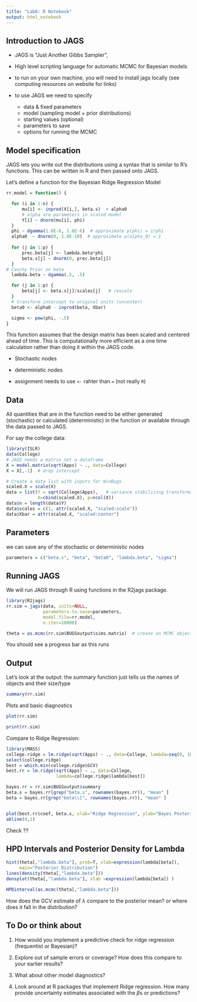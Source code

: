 ```yaml
---
title: "Lab8: R Notebook"
output: html_notebook
---
```


## Introduction to JAGS

- JAGS is "Just Another Gibbs Sampler",

- High level scripting language for automatic MCMC for Bayesian models

- to run on your own machine, you will need to install jags locally (see computing resources on website for links)

- to use JAGS we need to specify 
    + data & fixed parameters
    + model (sampling model + prior distributions)
    + starting values (optional)
    + parameters to save
    + options for running the MCMC
  
##  Model specification

JAGS lets you write out the distributions using a syntax that is similar to R's functions.   This can be written in R and then passed onto JAGS.

Let's define a function for the Bayesian Ridge Regression Model

```r
rr.model = function() {

  for (i in 1:n) {
      mu[i] <- inprod(X[i,], beta.s)  + alpha0
      # alpha are parameters in scaled model
      Y[i] ~ dnorm(mu[i], phi)
  }
  phi ~ dgamma(1.0E-6, 1.0E-6)  # approximate p(phi) = 1/phi
  alpha0  ~ dnorm(0, 1.0E-10)  # approximate p(alpha_0) = 1
  
  for (j in 1:p) {
      prec.beta[j] <- lambda.beta*phi
      beta.s[j] ~ dnorm(0, prec.beta[j])
  }
# Cauchy Prior on beta
  lambda.beta ~ dgamma(.5, .5)

  for (j in 1:p) {
      beta[j] <- beta.s[j]/scales[j]   # rescale
  }
  # transform intercept to original units (uncenter)
  beta0 <- alpha0 - inprod(beta, Xbar)

  sigma <- pow(phi, -.5)
}
```


This function assumes that the design matrix has been scaled and centered ahead of time.  This is computationally more efficient as a one time calculation rather than doing it within the JAGS code.

- Stochastic nodes

- deterministic nodes

- assignment needs to use `<-` rahter than `=`  (not really `R`)

## Data


All quantities that are in the function need to be either generated (stochastic) or calculated (deterministic) in the function or available through the data passed to JAGS.

For say the college data:

```r
library(ISLR)
data(College)
# JAGS needs a matrix not a dataframe
X = model.matrix(sqrt(Apps) ~ ., data=College)
X = X[,-1]  # drop intercept

# Create a data list with inputs for WinBugs
scaled.X = scale(X)
data = list(Y = sqrt(College$Apps),   # variance stabilizing transformation
            X=cbind(scaled.X), p=ncol(X))
data$n = length(data$Y)
data$scales = c(1, attr(scaled.X, "scaled:scale"))
data$Xbar = attr(scaled.X, "scaled:center")

```


## Parameters

we can save any of the stochastic or deterministic nodes

```r
parameters = c("beta.s", "beta", "beta0", "lambda.beta", "sigma")
```

## Running JAGS

We will run JAGS through R using functions in the R2jags package.

```r
library(R2jags)
rr.sim = jags(data, inits=NULL, 
              parameters.to.save=parameters,
              model.file=rr.model,  
              n.iter=10000)

theta = as.mcmc(rr.sim$BUGSoutput$sims.matrix)  # create an MCMC object 

```

You should see a progress bar as this runs

## Output

Let's look at the output:  the summary function just tells us the names of objects and their size/type

```r
summary(rr.sim) 
```


Plots and basic diagnostics

```r
plot(rr.sim)
```


```r
print(rr.sim)
```


Compare to Ridge Regression:

```r
library(MASS)
college.ridge = lm.ridge(sqrt(Apps) ~ ., data=College, lambda=seq(0, 10, length=50))
select(college.ridge)
best = which.min(college.ridge$GCV)
best.rr = lm.ridge(sqrt(Apps) ~ ., data=College, 
                   lambda=college.ridge$lambda[best])

bayes.rr = rr.sim$BUGSoutput$summary
beta.s = bayes.rr[grep("beta.s", rownames(bayes.rr)), "mean" ]
beta = bayes.rr[grep("beta\\[", rownames(bayes.rr)), "mean" ]


plot(best.rr$coef, beta.s, xlab="Ridge Regression", ylab="Bayes Posterior Mean (scaled)")
abline(0,1)
```


Check ??

## HPD Intervals and Posterior Density for Lambda

```r
hist(theta[,"lambda.beta"], prob=T, xlab=expression(lambda[beta]),
     main="Posterior Distribution")
lines(density(theta[,"lambda.beta"]))
densplot(theta[,"lambda.beta"], xlab =expression(lambda[beta]) )
```


```r
HPDinterval(as.mcmc(theta[,"lambda.beta"]))
```


How does the GCV estimate of  $\lambda$ compare to the posterior mean? or where does it fall in the distribution?

## To Do  or think about


1.  How would you implement a predictive check for  ridge regression 
    (frequentist or Bayesian)?

2.  Explore out of sample errors or coverage?  How does this compare to your earlier results?

3.  What about other model diagnostics?

4.  Look around at R packages that implement Ridge regression.  How many provide uncertainty estimates associated with the $\beta$s or predictions?
